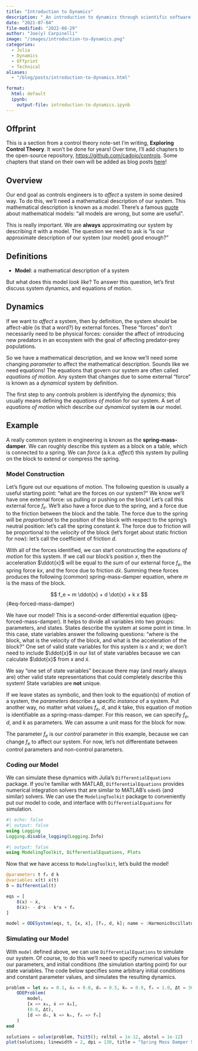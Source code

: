 ```yaml
---
title: "Introduction to Dynamics"
description: "_An introduction to dynamics through scientific software._"
date: "2021-07-04"
file-modified: "2022-08-29"
author: "Joe(y) Carpinelli"
image: "/images/introduction-to-dynamics.png"
categories:
  - Julia
  - Dynamics
  - Offprint
  - Technical
aliases:
  - "/blog/posts/introduction-to-dynamics.html"

format:
  html: default
  ipynb: 
    output-file: introduction-to-dynamics.ipynb
---
```


:::{.callout-note appearance="simple"}

## Offprint

This is a section from a control theory note-set I'm writing, **Exploring Control Theory**. 
It won't be done for years! Over time, I'll add chapters to the open-source repository, 
<https://github.com/cadojo/controls>. Some chapters that stand on their own will be 
added as blog posts [here](/blog/)!

:::

## Overview 

Our end goal as controls engineers is to _affect_ a system in some desired way. 
To do this, we'll need a mathematical description of our system. This mathematical 
description is known as a _model_. 
There's a famous [quote](https://en.wikipedia.org/wiki/All_models_are_wrong)
about mathematical models: "all models are wrong, but some are useful". 

This is really important. We are __always__ approximating our system by describing it with a model.
The question we need to ask is "is our approximate description of our system (our model) good enough?"

:::{.callout-tip}
## Definitions
- __Model__: a mathematical description of a system
:::

But what does this model _look like_? To answer this question, let's 
first discuss system dynamics, and equations of motion.

## Dynamics
If we want to _affect_ a system, then by definition, the system _should_ be affect-able (is that a word?)
by external forces. These "forces" don't necessarily need to be physical forces: consider the affect 
of introducing new predators in an ecosystem with the goal of affecting predator-prey populations.

So we have a mathematical description, and we know we'll need some changing _parameter_ to affect
the mathematical description. Sounds like we need equations! The equations that govern 
our system are often called _equations of motion_. Any system that changes due to 
some external "force" is known as a _dynamical_ system by definition. 

The first step to any controls problem is identifying the _dynamics_; this usually 
means defining the _equations of motion_ for our system. A set of _equations of motion_
which describe our _dynamical_ system __is__ our model. 

## Example
A really common system in engineering is known as the __spring-mass-damper__. 
We can roughly describe this system as a block on a table, which 
is connected to a spring. We can _force_ (a.k.a. _affect_) this system by pulling on 
the block to extend or compress the spring. 

### Model Construction
Let's figure out our equations of motion. The following question is usually a useful 
starting point: "what are the forces on our system?" We know we'll have one external 
force: us pulling or pushing on the block! Let's call this external force $f_e$. 
We'll also have a force due to the spring, and a force due to the friction 
between the block and the table. The force due to the spring will be _proportional_
to the position of the block with respect to the spring's neutral position: let's 
call the spring constant $k$. The force due to friction will be proportional 
to the _velocity_ of the block (let's forget about static friction for now):
let's call the coefficient of friction $d$.

With all of the forces identified, we can start constructing the _eqautions of motion_
for this system. If we call our block's position $x$, then the acceleration $\ddot{x}$
will be equal to the sum of our external force $f_e$, the spring force $k x$, and the
force due to friction $d \dot{x}$. Summing these forces produces the following (common)
spring-mass-damper equation, where $m$ is the mass of the block. 

$$
f_e = m \ddot{x} + d \dot{x} + k x
$$ {#eq-forced-mass-damper}

We have our model! This is a second-order differential equation (@eq-forced-mass-damper). It helps to divide 
all variables into two groups: parameters, and states. States describe the system 
at some point in time. In this case, state variables answer the following questions:
"where is the block, what is the velocity of the block, and what is the acceleration
of the block?" One set of valid state variables for this system is $x$ and $\dot{x}$; 
we don't need to include $\ddot{x}$ in our list of state variables because we can 
calculate $\ddot{x}$ from $x$ and $\dot{x}$. 

:::{.callout-note}
We say "one set of state variables" because there may (and nearly always are) other valid state representations that could completely describe this system! State variables are __not__ unique.
:::

If we leave states as symbolic, and then look to the equation(s)
of motion of a system, the _parameters_ describe a specific _instance_ of a system.
Put another way, no matter what values $f_e$, $d$, and $k$ take, this equation of motion
is identifiable as a spring-mass-damper. For this reason, we can specify $f_e$, $d$, and $k$
as parameters. We can assume a unit mass for the block for now.

:::{.callout-note}
The parameter $f_e$ is our _control_ parameter in this example, because we can change $f_e$
to affect our system. For now, let's not differentiate between control parameters and 
non-control parameters. 
:::

### Coding our Model

We can simulate these dynamics with Julia's `DifferentialEquations` package. If you're 
familiar with MATLAB, `DifferentialEquations` provides numerical integration solvers 
that are similar to MATLAB's `ode45` (and similar) solvers. We can use the `ModelingToolkit`
package to conveniently put our model to code, and interface with `DifferentialEquations`
for simulation.

```julia
#| echo: false
#| output: false
using Logging
Logging.disable_logging(Logging.Info)
```

```julia
#| output: false
using ModelingToolkit, DifferentialEquations, Plots
```

Now that we have access to `ModelingToolkit`, let's build the model!

```julia
@parameters t fₑ d k
@variables x(t) ẋ(t)
δ = Differential(t)

eqs = [
    δ(x) ~ ẋ,
    δ(ẋ)~ - d*ẋ - k*x + fₑ
]

model = ODESystem(eqs, t, [x, ẋ], [fₑ, d, k]; name = :HarmonicOscillator)
```

### Simulating our Model
With `model` defined above, we can use `DifferentialEquations`
to simulate our system. Of course, to do this we'll need to specify
numerical values for our parameters, and initial conditions (the simulation
starting point) for our state variables. The code below specifies some arbitrary
initial conditions and constant parameter values, and simulates the resulting dynamics. 

```julia
problem = let x₀ = 0.1, ẋ₀ = 0.0, dₙ = 0.5, kₙ = 0.9, fₙ = 1.0, Δt = 30.0
    ODEProblem(
        model,
        [x => x₀, ẋ => ẋ₀],
        (0.0, Δt),
        [d => dₙ, k => kₙ, fₑ => fₙ]
    )
end

solutions = solve(problem, Tsit5(); reltol = 1e-12, abstol = 1e-12)
plot(solutions; linewidth = 2, dpi = 130, title = "Spring Mass Damper Simulation")
```
